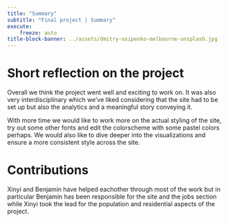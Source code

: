 ```yaml
---
title: "Summary"
subtitle: "Final project | Summary"
execute:
    freeze: auto
title-block-banner: ../assets/dmitry-osipenko-melbourne-unsplash.jpg
---
```


# Short reflection on the project

Overall we think the project went well and exciting to work on. It was also very interdisciplinary which we've liked considering that the site had to be set up but also the analytics and a meaningful story conveying it.

With more time we would like to work more on the actual styling of the site, try out some other fonts and edit the colorscheme with some pastel colors perhaps. We would also like to dive deeper into the visualizations and ensure a more consistent style across the site.

# Contributions

Xinyi and Benjamin have helped eachother through most of the work but in particular Benjamin has been responsible for the site and the jobs section while Xinyi took the lead for the population and residential aspects of the project.